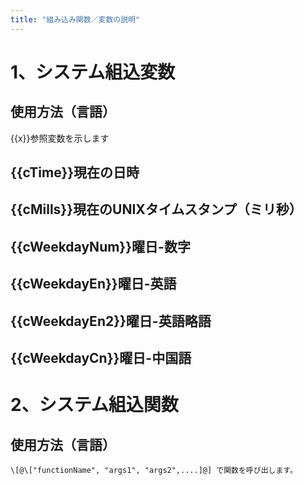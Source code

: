 ```yaml
---
title: "組み込み関数／変数の説明"
---
```


# 1、システム組込変数

## 使用方法（言語）

{{x}}参照変数を示します

## {{cTime}}現在の日時 

## {{cMills}}現在のUNIXタイムスタンプ（ミリ秒）

## {{cWeekdayNum}}曜日-数字

## {{cWeekdayEn}}曜日-英語

## {{cWeekdayEn2}}曜日-英語略語

## {{cWeekdayCn}}曜日-中国語



# 2、システム組込関数

## 使用方法（言語）
```
\[@\["functionName", "args1", "args2",....]@] で関数を呼び出します。
```



